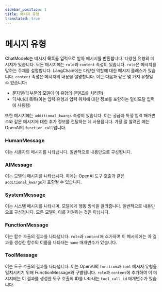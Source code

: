 ```yaml
---
sidebar_position: 1
title: 메시지 유형
translated: true
---
```


# 메시지 유형

ChatModels는 메시지 목록을 입력으로 받아 메시지를 반환합니다. 다양한 유형의 메시지가 있습니다. 모든 메시지에는 `role`과 `content` 속성이 있습니다. `role`은 메시지를 말하는 주체를 설명합니다. LangChain에는 다양한 역할에 대한 메시지 클래스가 있습니다. `content` 속성은 메시지의 내용을 설명합니다. 이는 다음과 같은 몇 가지 유형일 수 있습니다:

- 문자열(대부분의 모델이 이 유형의 콘텐츠를 처리함)
- 딕셔너리 목록(이는 입력 유형과 입력 위치에 대한 정보를 포함하는 멀티모달 입력에 사용됨)

또한 메시지에는 `additional_kwargs` 속성이 있습니다. 이는 공급자 특정 입력 매개변수와 같은 메시지에 대한 추가 정보를 전달하는 데 사용됩니다. 가장 잘 알려진 예는 OpenAI의 `function_call`입니다.

### HumanMessage

이는 사용자의 메시지를 나타냅니다. 일반적으로 내용만으로 구성됩니다.

### AIMessage

이는 모델의 메시지를 나타냅니다. 이에는 OpenAI 도구 호출과 같은 `additional_kwargs`가 포함될 수 있습니다.

### SystemMessage

이는 시스템 메시지를 나타내며, 모델에게 행동 방식을 알려줍니다. 일반적으로 내용만으로 구성됩니다. 모든 모델이 이를 지원하는 것은 아닙니다.

### FunctionMessage

이는 함수 호출의 결과를 나타냅니다. `role`과 `content`에 추가하여 이 메시지에는 이 결과를 생성한 함수의 이름을 나타내는 `name` 매개변수가 있습니다.

### ToolMessage

이는 도구 호출의 결과를 나타냅니다. 이는 OpenAI의 `function`과 `tool` 메시지 유형을 일치시키기 위해 FunctionMessage와 구별됩니다. `role`과 `content`에 추가하여 이 메시지에는 이 결과를 생성한 도구 호출의 ID를 나타내는 `tool_call_id` 매개변수가 있습니다.
